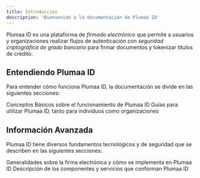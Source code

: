 ```yaml
---
title: Introducción
description: 'Bienvenido a la documentación de Plumaa ID'
---
```


Plumaa ID es una plataforma de *firmado electrónico* que permite a usuarios y organizaciones realizar flujos de autenticación con _seguridad criptográfica de grado bancario_ para firmar documentos y tokenizar títulos de crédito.

## Entendiendo Plumaa ID

Para entender cómo funciona Plumaa ID, la documentación se divide en las siguientes secciones:

<CardGroup cols={2}>
  <Card
    title="Básicos"
    icon="book"
    href="/basics"
  >
    Conceptos Básicos sobre el funcionamiento de Plumaa ID
  </Card>
  <Card
    title="Guías"
    icon="route"
    href="/guides"
  >
    Guías para utilizar Plumaa ID, tanto para individuos como organizaciones
  </Card>
</CardGroup>

## Información Avanzada

Plumaa ID tiene diversos fundamentos tecnológicos y de seguridad que se describen en las siguientes secciones:

<CardGroup cols={2}>
 <Card
    title="Firma Electrónica"
    icon="signature"
    href="/electronic-signature"
  >
    Generalidades sobre la firma electrónica y cómo se implementa en Plumaa ID
  </Card>
  <Card
    title="Sistema de Información"
    icon="server"
    href="/information-system"
  >
    Descripción de los componentes y servicios que conforman Plumaa ID
  </Card>
</CardGroup>
